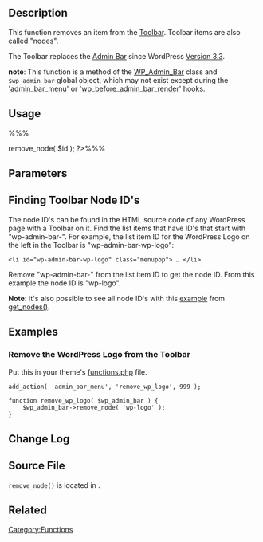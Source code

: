 == Description ==
This function removes an item from the [[Glossary#Toolbar|Toolbar]]. Toolbar items are also called "nodes". 

The Toolbar replaces the [[Glossary#Admin_Bar|Admin Bar]] since WordPress [[Version 3.3]].

'''note''': This function is a method of the [[Class_Reference/WP_Admin_Bar|WP_Admin_Bar]] class and <tt>$wp_admin_bar</tt> global object, which may not exist except during the [[Plugin_API/Action_Reference/admin_bar_menu|'admin_bar_menu']] or [[Plugin_API/Action_Reference/wp_before_admin_bar_render|'wp_before_admin_bar_render']] hooks.

== Usage ==
%%%<?php $wp_admin_bar->remove_node( $id ); ?>%%%

== Parameters ==
{{Parameter|$id|string|The node ID of the Toolbar item you want to remove .}}

==Finding Toolbar Node ID's==

The node ID's can be found in the HTML source code of any WordPress page with a Toolbar on it. Find the list items that have ID's that start with "wp-admin-bar-". For example, the list item ID for the WordPress Logo on the left in the Toolbar is "wp-admin-bar-wp-logo":
<pre><li id="wp-admin-bar-wp-logo" class="menupop"> … </li></pre> 
Remove "wp-admin-bar-" from the list item ID to get the node ID. From this example the node ID is "wp-logo".  

'''Note''': It's also possible to see all node ID's with this [[Function_Reference/get_nodes#Display_all_Node_ID.27s_of_the_Current_Page_in_the_Toolbar|example]] from [[Function_Reference/get_nodes|get_nodes()]].

== Examples ==
===Remove the WordPress Logo from the Toolbar ===
Put this in your theme's [[Functions_File_Explained|functions.php]] file.

<pre>
add_action( 'admin_bar_menu', 'remove_wp_logo', 999 );

function remove_wp_logo( $wp_admin_bar ) {
	$wp_admin_bar->remove_node( 'wp-logo' );
}
</pre>

== Change Log ==

== Source File ==
<tt>remove_node()</tt> is located in {{Trac|wp-includes/class-wp-admin-bar.php}}.

== Related ==
{{Toolbar Tags}}

{{Tag Footer}}

[[Category:Functions]]
{{copyedit}}